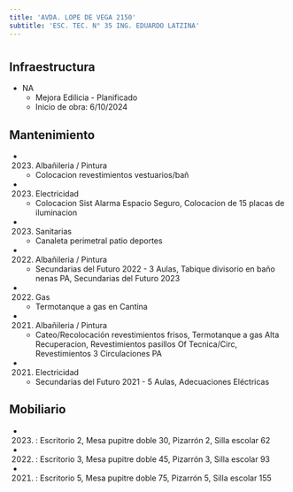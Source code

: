 ```yaml
---
title: 'AVDA. LOPE DE VEGA 2150'
subtitle: 'ESC. TEC. N° 35 ING. EDUARDO LATZINA'
---
```


#
## Infraestructura

* NA 
    + Mejora Edilicia - Planificado 
    + Inicio de obra: 6/10/2024 






## Mantenimiento

*  (2023) Albañileria / Pintura 
    + Colocacion revestimientos vestuarios/bañ

*  (2023) Electricidad 
    + Colocacion Sist Alarma Espacio Seguro, Colocacion de 15 placas de iluminacion

*  (2023) Sanitarias 
    + Canaleta perimetral patio deportes

*  (2022) Albañileria / Pintura 
    + Secundarias del Futuro 2022 - 3 Aulas, Tabique divisorio en baño nenas PA, Secundarias del Futuro 2023

*  (2022) Gas 
    + Termotanque a gas en Cantina

*  (2021) Albañileria / Pintura 
    + Cateo/Recolocación revestimientos frisos, Termotanque a gas Alta Recuperacion, Revestimientos pasillos Of Tecnica/Circ, Revestimientos 3 Circulaciones PA

*  (2021) Electricidad 
    + Secundarias del Futuro 2021 - 5 Aulas, Adecuaciones Eléctricas





## Mobiliario

*  (2023) : Escritorio 2, Mesa pupitre doble 30, Pizarrón 2, Silla escolar 62 

*  (2022) : Escritorio 3, Mesa pupitre doble 45, Pizarrón 3, Silla escolar 93 

*  (2021) : Escritorio 5, Mesa pupitre doble 75, Pizarrón 5, Silla escolar 155 



